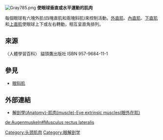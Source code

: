 [[File:Gray785.png|thumb]]
'''使眼球垂直或水平運動的肌肉'''

每個眼球有六塊外肌(四塊直肌和兩塊斜肌)來控制活動。[[外直肌|外直肌]]、[[內直肌|內直肌]]、[[下直肌|下直肌]]和[[上直肌|上直肌]]使眼球上下或左右轉動，相互呈直角排列。

== 來源 ==
〈人體學習百科〉 貓頭鷹出版社
ISBN 957-9684-11-1

== 參見 ==
* [[眼斜肌|眼斜肌]]

==外部連結==
*[http://smallcollation.blogspot.com/2013/02/anatomy-muscle-eye-extrinsic-muscles.html 解剖學(Anatomy)-肌肉(muscle)-Eye extrinsic muscles(眼外在肌)] {{Wayback|url=http://smallcollation.blogspot.com/2013/02/anatomy-muscle-eye-extrinsic-muscles.html |date=20160305061231 }}
{{Muscle-stub}}

[[Category:头颈肌肉|Category:头颈肌肉]]
[[Category:眼解剖学|Category:眼解剖学]]

[[de:Augenmuskeln#Musculus_rectus_lateralis|de:Augenmuskeln#Musculus rectus lateralis]]